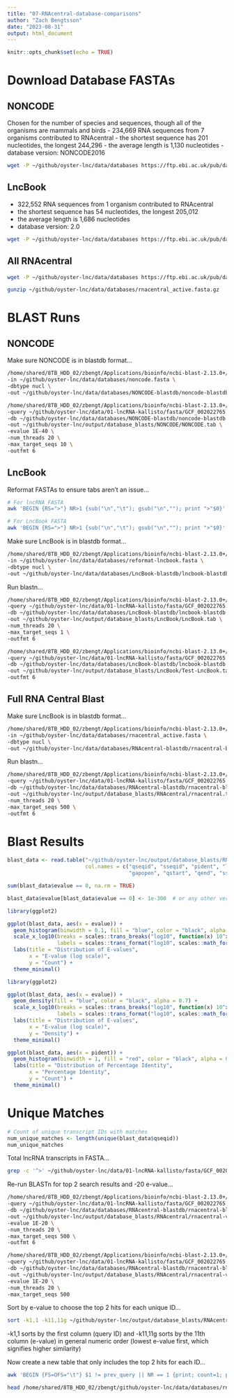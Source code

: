 ```yaml
---
title: "07-RNAcentral-database-comparisons"
author: "Zach Bengtsson"
date: "2023-08-31"
output: html_document
---
```


```r
knitr::opts_chunk$set(echo = TRUE)
```

# Download Database FASTAs

## NONCODE
Chosen for the number of species and sequences, though all of the organisms are mammals and birds
- 234,669 RNA sequences from 7 organisms contributed to RNAcentral
- the shortest sequence has 201 nucleotides, the longest 244,296
- the average length is 1,130 nucleotides
- database version: NONCODE2016

```bash
wget -P ~/github/oyster-lnc/data/databases https://ftp.ebi.ac.uk/pub/databases/RNAcentral/current_release/sequences/by-database/noncode.fasta 
```

## LncBook
- 322,552 RNA sequences from 1 organism contributed to RNAcentral
- the shortest sequence has 54 nucleotides, the longest 205,012
- the average length is 1,686 nucleotides
- database version: 2.0

```bash
wget -P ~/github/oyster-lnc/data/databases https://ftp.ebi.ac.uk/pub/databases/RNAcentral/current_release/sequences/by-database/lncbook.fasta
```

## All RNAcentral
```bash
wget -P ~/github/oyster-lnc/data/databases https://ftp.ebi.ac.uk/pub/databases/RNAcentral/current_release/sequences/rnacentral_active.fasta.gz
```

```bash
gunzip ~/github/oyster-lnc/data/databases/rnacentral_active.fasta.gz
```


# BLAST Runs

## NONCODE

Make sure NONCODE is in blastdb format...
```bash
/home/shared/8TB_HDD_02/zbengt/Applications/bioinfo/ncbi-blast-2.13.0+/bin/makeblastdb \
-in ~/github/oyster-lnc/data/databases/noncode.fasta \
-dbtype nucl \
-out ~/github/oyster-lnc/data/databases/NONCODE-blastdb/noncode-blastdb
```

```bash
/home/shared/8TB_HDD_02/zbengt/Applications/bioinfo/ncbi-blast-2.13.0+/bin/blastn \
-query ~/github/oyster-lnc/data/01-lncRNA-kallisto/fasta/GCF_002022765.2_C_virginica-3.0_lncRNA.fa \
-db ~/github/oyster-lnc/data/databases/NONCODE-blastdb/noncode-blastdb \
-out ~/github/oyster-lnc/output/database_blasts/NONCODE/NONCODE.tab \
-evalue 1E-40 \
-num_threads 20 \
-max_target_seqs 10 \
-outfmt 6
```

## LncBook

Reformat FASTAs to ensure tabs aren't an issue...
```bash
# For lncRNA FASTA
awk 'BEGIN {RS=">"} NR>1 {sub("\n","\t"); gsub("\n",""); print ">"$0}' ~/github/oyster-lnc/data/01-lncRNA-kallisto/fasta/GCF_002022765.2_C_virginica-3.0_lncRNA.fa | sed 's/\t/\n/g' > ~/github/oyster-lnc/data/01-lncRNA-kallisto/fasta/reformat-GCF_002022765.2_C_virginica-3.0_lncRNA.fa

# For LncBook FASTA
awk 'BEGIN {RS=">"} NR>1 {sub("\n","\t"); gsub("\n",""); print ">"$0}' ~/github/oyster-lnc/data/databases/lncbook.fasta | sed 's/\t/\n/g' > ~/github/oyster-lnc/data/databases/reformat-lncbook.fasta

```


Make sure LncBook is in blastdb format...
```bash
/home/shared/8TB_HDD_02/zbengt/Applications/bioinfo/ncbi-blast-2.13.0+/bin/makeblastdb \
-in ~/github/oyster-lnc/data/databases/reformat-lncbook.fasta \
-dbtype nucl \
-out ~/github/oyster-lnc/data/databases/LncBook-blastdb/lncbook-blastdb
```

Run blastn...
```bash
/home/shared/8TB_HDD_02/zbengt/Applications/bioinfo/ncbi-blast-2.13.0+/bin/blastn \
-query ~/github/oyster-lnc/data/01-lncRNA-kallisto/fasta/GCF_002022765.2_C_virginica-3.0_lncRNA.fa \
-db ~/github/oyster-lnc/data/databases/LncBook-blastdb/lncbook-blastdb \
-out ~/github/oyster-lnc/output/database_blasts/LncBook/LncBook.tab \
-num_threads 20 \
-max_target_seqs 1 \
-outfmt 6
```

```bash
/home/shared/8TB_HDD_02/zbengt/Applications/bioinfo/ncbi-blast-2.13.0+/bin/blastn \
-query ~/github/oyster-lnc/data/01-lncRNA-kallisto/fasta/GCF_002022765.2_C_virginica-3.0_lncRNA.fa \
-db ~/github/oyster-lnc/data/databases/LncBook-blastdb/lncbook-blastdb \
-out ~/github/oyster-lnc/output/database_blasts/LncBook/Test-LncBook.tab \
-outfmt 6
```

## Full RNA Central Blast

Make sure LncBook is in blastdb format...
```bash
/home/shared/8TB_HDD_02/zbengt/Applications/bioinfo/ncbi-blast-2.13.0+/bin/makeblastdb \
-in ~/github/oyster-lnc/data/databases/rnacentral_active.fasta \
-dbtype nucl \
-out ~/github/oyster-lnc/data/databases/RNAcentral-blastdb/rnacentral-blastdb
```

Run blastn...
```bash
/home/shared/8TB_HDD_02/zbengt/Applications/bioinfo/ncbi-blast-2.13.0+/bin/blastn \
-query ~/github/oyster-lnc/data/01-lncRNA-kallisto/fasta/GCF_002022765.2_C_virginica-3.0_lncRNA.fa \
-db ~/github/oyster-lnc/data/databases/RNAcentral-blastdb/rnacentral-blastdb \
-out ~/github/oyster-lnc/output/database_blasts/RNAcentral/rnacentral.tab \
-num_threads 20 \
-max_target_seqs 500 \
-outfmt 6
```

# Blast Results

```r
blast_data <- read.table("~/github/oyster-lnc/output/database_blasts/RNAcentral/rnacentral.tab", header = FALSE, sep = "\t",
                         col.names = c("qseqid", "sseqid", "pident", "length", "mismatch",
                                       "gapopen", "qstart", "qend", "sstart", "send", "evalue", "bitscore"))

```

```r
sum(blast_data$evalue == 0, na.rm = TRUE)
```

```r
blast_data$evalue[blast_data$evalue == 0] <- 1e-300  # or any other very small value
```


```r
library(ggplot2)

ggplot(blast_data, aes(x = evalue)) +
  geom_histogram(binwidth = 0.1, fill = "blue", color = "black", alpha = 0.7) +
  scale_x_log10(breaks = scales::trans_breaks("log10", function(x) 10^x),
                labels = scales::trans_format("log10", scales::math_format(10^.x))) +
  labs(title = "Distribution of E-values",
       x = "E-value (log scale)",
       y = "Count") +
  theme_minimal()

```

```r
library(ggplot2)

ggplot(blast_data, aes(x = evalue)) +
  geom_density(fill = "blue", color = "black", alpha = 0.7) +
  scale_x_log10(breaks = scales::trans_breaks("log10", function(x) 10^x),
                labels = scales::trans_format("log10", scales::math_format(10^.x))) +
  labs(title = "Distribution of E-values",
       x = "E-value (log scale)",
       y = "Density") +
  theme_minimal()

```

```r
ggplot(blast_data, aes(x = pident)) +
  geom_histogram(binwidth = 1, fill = "red", color = "black", alpha = 0.7) +
  labs(title = "Distribution of Percentage Identity",
       x = "Percentage Identity",
       y = "Count") +
  theme_minimal()

```

# Unique Matches

```r
# Count of unique transcript IDs with matches
num_unique_matches <- length(unique(blast_data$qseqid))
num_unique_matches

```

Total lncRNA transcripts in FASTA...
```bash
grep -c '^>' ~/github/oyster-lnc/data/01-lncRNA-kallisto/fasta/GCF_002022765.2_C_virginica-3.0_lncRNA.fa

```

Re-run BLASTn for top 2 search results and -20 e-value...
```bash
/home/shared/8TB_HDD_02/zbengt/Applications/bioinfo/ncbi-blast-2.13.0+/bin/blastn \
-query ~/github/oyster-lnc/data/01-lncRNA-kallisto/fasta/GCF_002022765.2_C_virginica-3.0_lncRNA.fa \
-db ~/github/oyster-lnc/data/databases/RNAcentral-blastdb/rnacentral-blastdb \
-out ~/github/oyster-lnc/output/database_blasts/RNAcentral/rnacentral-v3.tab \
-evalue 1E-20 \
-num_threads 20 \
-max_target_seqs 500 \
-outfmt 6
```

```bash
/home/shared/8TB_HDD_02/zbengt/Applications/bioinfo/ncbi-blast-2.13.0+/bin/blastn \
-query ~/github/oyster-lnc/data/01-lncRNA-kallisto/fasta/GCF_002022765.2_C_virginica-3.0_lncRNA.fa \
-db ~/github/oyster-lnc/data/databases/RNAcentral-blastdb/rnacentral-blastdb \
-out ~/github/oyster-lnc/output/database_blasts/RNAcentral/rnacentral-v4.tab \
-evalue 1E-20 \
-num_threads 20 \
-max_target_seqs 500
```

Sort by e-value to choose the top 2 hits for each unique ID...
```bash
sort -k1,1 -k11,11g ~/github/oyster-lnc/output/database_blasts/RNAcentral/rnacentral-v3.tab > ~/github/oyster-lnc/output/database_blasts/RNAcentral/rnacentral-v3-sorted.tab

```
-k1,1 sorts by the first column (query ID) and -k11,11g sorts by the 11th column (e-value) in general numeric order (lowest e-value first, which signifies higher similarity)

Now create a new table that only includes the top 2 hits for each ID...
```bash
awk 'BEGIN {FS=OFS="\t"} $1 != prev_query || NR == 1 {print; count=1; prev_query=$1} count == 1 && $1 == prev_query {print; count++}' ~/github/oyster-lnc/output/database_blasts/RNAcentral/rnacentral-v3-sorted.tab > ~/github/oyster-lnc/output/database_blasts/RNAcentral/rnacentral-v3-top2hits.tab

```


```bash
head /home/shared/8TB_HDD_02/zbengt/github/oyster-lnc/data/databases/rnacentral_active.fasta
```


